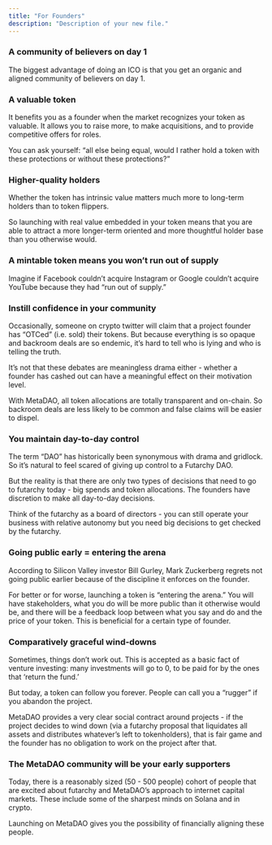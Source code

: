 ```yaml
---
title: "For Founders"
description: "Description of your new file."
---
```


### A community of believers on day 1

The biggest advantage of doing an ICO is that you get an organic and aligned community of believers on day 1.

### A valuable token

It benefits you as a founder when the market recognizes your token as valuable. It allows you to raise more, to make acquisitions, and to provide competitive offers for roles.

You can ask yourself: “all else being equal, would I rather hold a token with these protections or without these protections?”

### Higher-quality holders

Whether the token has intrinsic value matters much more to long-term holders than to token flippers.

So launching with real value embedded in your token means that you are able to attract a more longer-term oriented and more thoughtful holder base than you otherwise would.

### A mintable token means you won’t run out of supply

Imagine if Facebook couldn’t acquire Instagram or Google couldn’t acquire YouTube because they had “run out of supply.”

### Instill confidence in your community

Occasionally, someone on crypto twitter will claim that a project founder has “OTCed” (i.e. sold) their tokens. But because everything is so opaque and backroom deals are so endemic, it’s hard to tell who is lying and who is telling the truth.

It’s not that these debates are meaningless drama either - whether a founder has cashed out can have a meaningful effect on their motivation level.

With MetaDAO, all token allocations are totally transparent and on-chain. So backroom deals are less likely to be common and false claims will be easier to dispel.

### You maintain day-to-day control

The term “DAO” has historically been synonymous with drama and gridlock. So it’s natural to feel scared of giving up control to a Futarchy DAO.

But the reality is that there are only two types of decisions that need to go to futarchy today - big spends and token allocations. The founders have discretion to make all day-to-day decisions.

Think of the futarchy as a board of directors - you can still operate your business with relative autonomy but you need big decisions to get checked by the futarchy.

### Going public early = entering the arena

According to Silicon Valley investor Bill Gurley, Mark Zuckerberg regrets not going public earlier because of the discipline it enforces on the founder.

For better or for worse, launching a token is “entering the arena.” You will have stakeholders, what you do will be more public than it otherwise would be, and there will be a feedback loop between what you say and do and the price of your token. This is beneficial for a certain type of founder.

### Comparatively graceful wind-downs

Sometimes, things don’t work out. This is accepted as a basic fact of venture investing: many investments will go to 0, to be paid for by the ones that ‘return the fund.’

But today, a token can follow you forever. People can call you a “rugger” if you abandon the project.

MetaDAO provides a very clear social contract around projects - if the project decides to wind down (via a futarchy proposal that liquidates all assets and distributes whatever’s left to tokenholders), that is fair game and the founder has no obligation to work on the project after that.

### The MetaDAO community will be your early supporters

Today, there is a reasonably sized (50 - 500 people) cohort of people that are excited about futarchy and MetaDAO’s approach to internet capital markets. These include some of the sharpest minds on Solana and in crypto.

Launching on MetaDAO gives you the possibility of financially aligning these people.